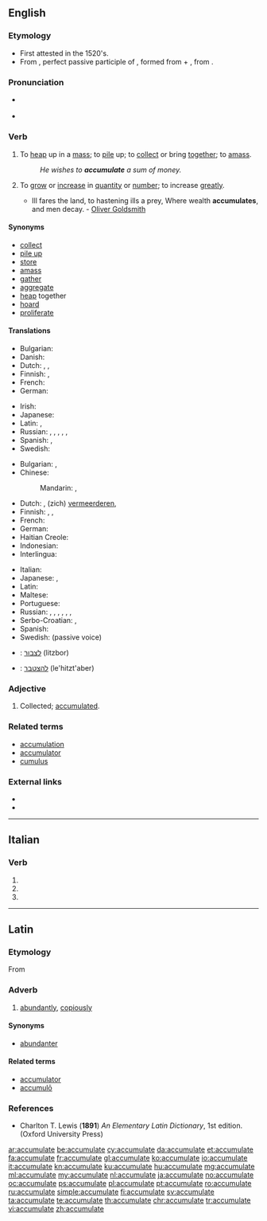 ==English==

===Etymology===
* First attested in the 1520's.
* From {{etyl|la|en}} {{term/t|la|accumulātus}}, perfect passive participle of {{term/t|la|accumulō||amass, pile up}}, formed from {{term|ad||to, towards, at|lang=la}} + {{term/t|la|cumulō||heap}}, from {{term|cumulus||a heap|lang=la}}.

===Pronunciation===
* {{a|UK}} {{IPA|/əˈkjuːmjʊˌleɪt/}}
* {{a|US}} {{IPA|/ə.ˈkjum.jə.ˌleɪt/}}

===Verb===
{{en-verb|accumulat|ing}}

# {{context|transitive|lang=en}} To [[heap]] up in a [[mass]]; to [[pile]] up; to [[collect]] or bring [[together]]; to [[amass]].
#: ''He wishes to '''accumulate''' a sum of money.''
# {{context|intransitive|lang=en}} To [[grow]] or [[increase]] in [[quantity]] or [[number]]; to increase [[greatly]].
#* Ill fares the land, to hastening ills a prey, Where wealth '''accumulates''', and men decay. - [[w:Oliver Goldsmith|Oliver Goldsmith]]

====Synonyms====
* [[collect]]
* [[pile up]]
* [[store]]
* [[amass]]
* [[gather]]
* [[aggregate]]
* [[heap]] together
* [[hoard]]
* [[proliferate]]

====Translations====
{{trans-top|to pile up}}
* Bulgarian: {{t+|bg|натрупвам}}
* Danish: {{t+|da|akkumulere}}
* Dutch: {{t|nl|opstapelen}}, {{t+|nl|vermeerderen}}, {{t+|nl|accumuleren}}
* Finnish: {{t+|fi|kasata}}, {{t+|fi|kerätä}}
* French: {{t+|fr|accumuler}}
* German: {{t|de|aufstauen}}
{{trans-mid}}
* Irish: {{t|ga|tiomsaigh}}
* Japanese: {{t+|ja|積む|tr=tsumu}}
* Latin: {{t|la|accumulō}}, {{t|la|cumulō}}
* Russian: {{t+|ru|нака́пливать|impf|sc=Cyrl}}, {{t+|ru|копи́ть|impf|sc=Cyrl}}, {{t+|ru|накопи́ть|pf|sc=Cyrl}}, {{t+|ru|аккумули́ровать|impf|pf|sc=Cyrl}}, {{t+|ru|собира́ть|impf|sc=Cyrl}}, {{t+|ru|собра́ть|pf|sc=Cyrl}}
* Spanish: {{t+|es|acumular}}, {{t+|es|amontonar}}
* Swedish: {{t+|sv|ackumelera}}
{{trans-bottom}}

{{trans-top|to grow in number}}
* Bulgarian: {{t|bg|събирам се}}, {{t|bg|увеличавам се}}
* Chinese:
*: Mandarin: {{t+|cmn|積累|sc=Hani}}, {{t+|cmn|积累|tr=jīlěi|sc=Hani}}
* Dutch: {{t|nl|zich opstapelen}}, (zich) [[vermeerderen]], {{t+|nl|accumuleren}}
* Finnish: {{t|fi|kasaantua}}, {{t|fi|kerääntyä}}, {{t+|fi|akkumuloitua}}
* French: {{t+|fr|accumuler}}
* German: {{t|de|sich vermehren}}
* Haitian Creole: {{t|ht|akimile}}
* Indonesian: {{t+|id|akumulasi}}
* Interlingua: {{t|ia|accumular se}}
{{trans-mid}}
* Italian: {{t|it|accumularsi}}
* Japanese: {{t|ja|蓄積|alt=蓄積する|tr=ちくせきする chikuseki suru}}, {{t|ja|溜まる|tr=たまる, tamaru}}
* Latin: {{t|la|accumulō}}
* Maltese: {{t|mt|akkumula}}
* Portuguese: {{t+|pt|acumular}}
* Russian: {{t+|ru|нака́пливаться|impf|sc=Cyrl}}, {{t+|ru|копи́ться|impf|sc=Cyrl}}, {{t+|ru|накопи́ться|pf|sc=Cyrl}}, {{t+|ru|собира́ться|impf|sc=Cyrl}}, {{t+|ru|собра́ться|pf|sc=Cyrl}}, {{t+|ru|увели́чиваться|impf|sc=Cyrl}}, {{t+|ru|увели́читься|pf|sc=Cyrl}}
* Serbo-Croatian: {{t|sh|akumulirati}}, {{t|sh|nakupljati}}
* Spanish: {{t|es|acumularse}}
* Swedish: {{t+|sv|ackumulera}} (passive voice)
{{trans-bottom}}

{{checktrans-top}}
* {{ttbc|he}}: [[לצבור]] (litzbor)
* {{ttbc|he}}: [[להצטבר]] (le'hitzt'aber)
{{trans-bottom}}

===Adjective===
{{en-adj|-}}

# {{context|poetic|rare|lang=en}} Collected; [[accumulated]].

===Related terms===
* [[accumulation]]
* [[accumulator]]
* [[cumulus]]

===External links===
* {{R:Webster 1913}}
* {{R:Century 1911}}

----

==Italian==

===Verb===
{{head|it|verb form|cat2=past participle forms}}

# {{conjugation of|accumulare||2|p|pres|ind|lang=it}}
# {{conjugation of|accumulare||2|p|imp|lang=it}}
# {{feminine plural of|accumulato|lang=it}}

----

==Latin==

===Etymology===
From {{term/t|la|accumulō||amass, pile up}}

===Adverb===
{{la-adv|accumulat|accumulāt|e}}

# [[abundantly]], [[copiously]]

====Synonyms====
* [[abundanter]]

====Related terms====
* [[accumulator#Latin|accumulator]]
* [[accumulo#Latin|accumulō]]

===References===
* Charlton T. Lewis ('''1891''') ''An Elementary Latin Dictionary'', 1st edition. (Oxford University Press)

[[ar:accumulate]]
[[be:accumulate]]
[[cy:accumulate]]
[[da:accumulate]]
[[et:accumulate]]
[[fa:accumulate]]
[[fr:accumulate]]
[[gl:accumulate]]
[[ko:accumulate]]
[[io:accumulate]]
[[it:accumulate]]
[[kn:accumulate]]
[[ku:accumulate]]
[[hu:accumulate]]
[[mg:accumulate]]
[[ml:accumulate]]
[[my:accumulate]]
[[nl:accumulate]]
[[ja:accumulate]]
[[no:accumulate]]
[[oc:accumulate]]
[[ps:accumulate]]
[[pl:accumulate]]
[[pt:accumulate]]
[[ro:accumulate]]
[[ru:accumulate]]
[[simple:accumulate]]
[[fi:accumulate]]
[[sv:accumulate]]
[[ta:accumulate]]
[[te:accumulate]]
[[th:accumulate]]
[[chr:accumulate]]
[[tr:accumulate]]
[[vi:accumulate]]
[[zh:accumulate]]
